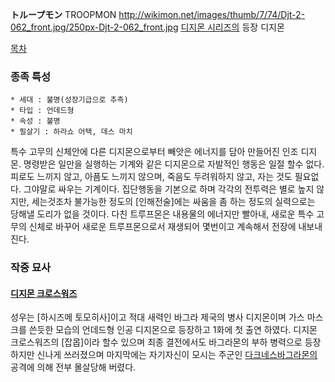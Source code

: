 '''トループモン''' TROOPMON
http://wikimon.net/images/thumb/7/74/Djt-2-062_front.jpg/250px-Djt-2-062_front.jpg
[[디지몬 시리즈]]의 등장 디지몬

[[목차]]
=== 종족 특성 ===
 * 세대 : 불명(성장기급으로 추측)
 * 타입 : 언데드형
 * 속성 : 불명
 * 필살기 : 하라쇼 어택, 데스 마치

특수 고무의 신체안에 다른 디지몬으로부터 빼앗은 에너지를 담아 만들어진 인조 디지몬. 명령받은 일만을 실행하는 기계와 같은 디지몬으로 자발적인 행동은 일절 할수 없다. 피로도 느끼지 않고, 아픔도 느끼지 않으며, 죽음도 두려워하지 않고, 자는 것도 필요없다. 그야말로 싸우는 기계이다. 집단행동을 기본으로 하며 각각의 전투력은 별로 높지 않지만, 세는것조차 불가능한 정도의 [인해전술]에는 싸움을 좀 하는 정도의 실력으로는 당해낼 도리가 없을 것이다. 다친 트루프몬은 내용물의 에너지만 빨아내, 새로운 특수 고무의 신체로 바꾸어 새로운 트루프몬으로서 재생되어 몇번이고 계속해서 전장에 내보내진다.

=== 작중 묘사 ===
==== [[디지몬 크로스워즈]] ====
성우는 [하시즈메 토모히사]이고 적대 새력인 바그라 제국의 병사 디지몬이며 가스 마스크를 쓴듯한 모습의 언데드형 인공 디지몬으로 등장하고 1화에 첫 출연 하였다. 디지몬 크로스워즈의 [잡몹]이라 할수 있으며 최종 결전에서도 바그라몬의 부하 병력으로 등장하지만 신나게 쓰러졌으며 마지막에는 자기자신이 모시는 주군인 [[다크네스바그라몬]]의 공격에 의해 전부 몰살당해 버렸다.
